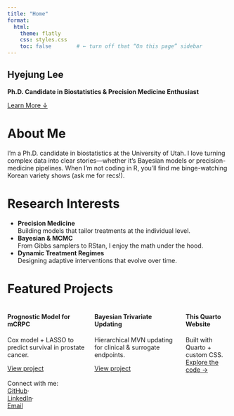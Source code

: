 ```yaml
---
title: "Home"
format:
  html:
    theme: flatly
    css: styles.css
    toc: false        # ← turn off that “On this page” sidebar
---
```


::: {.hero}
# Hyejung Lee

**Ph.D. Candidate in Biostatistics & Precision Medicine Enthusiast**

[Learn More ↓](#about){.btn .btn-light .btn-lg .mt-3}
:::

# About Me {#about}

I’m a Ph.D. candidate in biostatistics at the University of Utah. I love turning complex data into clear stories—whether it’s Bayesian models or precision-medicine pipelines. When I’m not coding in R, you’ll find me binge-watching Korean variety shows (ask me for recs!).

# Research Interests

- **Precision Medicine**  
  Building models that tailor treatments at the individual level.
- **Bayesian & MCMC**  
  From Gibbs samplers to RStan, I enjoy the math under the hood.
- **Dynamic Treatment Regimes**  
  Designing adaptive interventions that evolve over time.

# Featured Projects

::: columns

::: {.column width="1/3"}
#### Prognostic Model for mCRPC

Cox model + LASSO to predict survival in prostate cancer.

[View project](projects/mcrpc.html){.btn .btn-outline-primary .mt-2}
:::
::: {.column width="1/3"}
#### Bayesian Trivariate Updating

Hierarchical MVN updating for clinical & surrogate endpoints.

[View project](projects/bayes-trivar.html){.btn .btn-outline-primary .mt-2}
:::
::: {.column width="1/3"}
#### This Quarto Website

Built with Quarto + custom CSS.  
[Explore the code →](index.html){.btn .btn-outline-primary .mt-2}
:::

:::

<footer class="footer text-center mt-5 py-4">
Connect with me:   
[GitHub](https://github.com/yourusername){.mx-2}·  
[LinkedIn](https://linkedin.com/in/yourprofile){.mx-2}·  
[Email](mailto:you@example.com){.mx-2}
</footer>
